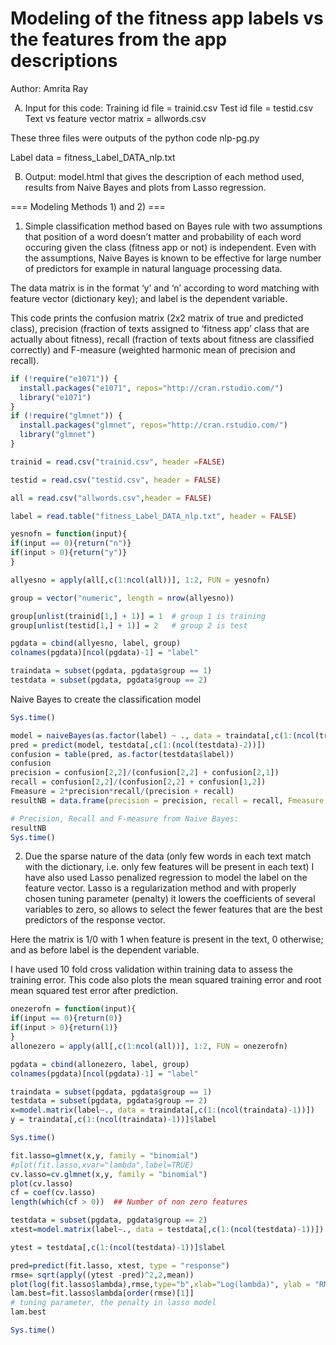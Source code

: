 Modeling of the fitness app labels vs the features from the app descriptions
========================================================
Author: Amrita Ray

(A) Input for this code:
Training id file = trainid.csv
Test id file = testid.csv
Text vs feature vector matrix = allwords.csv

These three files were outputs of the python code nlp-pg.py

Label data = fitness_Label_DATA_nlp.txt

(B) Output: model.html that gives the description of each method used, results from Naive Bayes and plots from Lasso regression.

===
Modeling Methods 1) and 2)
===

1) Simple classification method based on Bayes rule with two assumptions that position of a word doesn't matter and probability of each word occuring given the class (fitness app or not) is independent. Even with the assumptions, Naive Bayes is known to be effective for large number of predictors for example in natural language processing data.

The data matrix is in the format 'y' and 'n' according to word matching with feature vector (dictionary key); and label is the dependent variable.

This code prints the confusion matrix (2x2 matrix of true and predicted class), precision (fraction of texts assigned to 'fitness app' class that are actually about fitness), recall (fraction of texts about fitness are classified correctly) and F-measure (weighted harmonic mean of precision and recall).

```r
if (!require("e1071")) {
  install.packages("e1071", repos="http://cran.rstudio.com/") 
  library("e1071")
}
if (!require("glmnet")) {
  install.packages("glmnet", repos="http://cran.rstudio.com/") 
  library("glmnet")
}
```

```r
trainid = read.csv("trainid.csv", header =FALSE)

testid = read.csv("testid.csv", header = FALSE)

all = read.csv("allwords.csv",header = FALSE)

label = read.table("fitness_Label_DATA_nlp.txt", header = FALSE)

yesnofn = function(input){
if(input == 0){return("n")}
if(input > 0){return("y")}
}

allyesno = apply(all[,c(1:ncol(all))], 1:2, FUN = yesnofn)

group = vector("numeric", length = nrow(allyesno))

group[unlist(trainid[1,] + 1)] = 1  # group 1 is training
group[unlist(testid[1,] + 1)] = 2   # group 2 is test

pgdata = cbind(allyesno, label, group)
colnames(pgdata)[ncol(pgdata)-1] = "label"

traindata = subset(pgdata, pgdata$group == 1)
testdata = subset(pgdata, pgdata$group == 2)
```

Naive Bayes to create the classification model
```r
Sys.time()

model = naiveBayes(as.factor(label) ~ ., data = traindata[,c(1:(ncol(traindata)-1))])
pred = predict(model, testdata[,c(1:(ncol(testdata)-2))])
confusion = table(pred, as.factor(testdata$label))
confusion
precision = confusion[2,2]/(confusion[2,2] + confusion[2,1])
recall = confusion[2,2]/(confusion[2,2] + confusion[1,2])
Fmeasure = 2*precision*recall/(precision + recall)
resultNB = data.frame(precision = precision, recall = recall, Fmeasure = Fmeasure)

# Precision, Recall and F-measure from Naive Bayes:
resultNB
Sys.time()
```

2) Due the sparse nature of the data (only few words in each text match with the dictionary, i.e. only few features will be present in each text) I have also used Lasso penalized regression to model the label on the feature vector. Lasso is a regularization method and with properly chosen tuning parameter (penalty) it lowers the coefficients of several variables to zero, so allows to select the fewer features that are the best predictors of the response vector.

Here the matrix is 1/0 with 1 when feature is present in the text, 0 otherwise; and as before label is the dependent variable.

I have used 10 fold cross validation within training data to assess the training error. This code also plots the mean squared training error and root mean squared test error after prediction. 
```r
onezerofn = function(input){
if(input == 0){return(0)}
if(input > 0){return(1)}
}
allonezero = apply(all[,c(1:ncol(all))], 1:2, FUN = onezerofn)

pgdata = cbind(allonezero, label, group)
colnames(pgdata)[ncol(pgdata)-1] = "label"

traindata = subset(pgdata, pgdata$group == 1)
testdata = subset(pgdata, pgdata$group == 2)
x=model.matrix(label~., data = traindata[,c(1:(ncol(traindata)-1))])
y = traindata[,c(1:(ncol(traindata)-1))]$label

Sys.time()

fit.lasso=glmnet(x,y, family = "binomial")
#plot(fit.lasso,xvar="lambda",label=TRUE)
cv.lasso=cv.glmnet(x,y, family = "binomial")
plot(cv.lasso)
cf = coef(cv.lasso)
length(which(cf > 0))  ## Number of non zero features

testdata = subset(pgdata, pgdata$group == 2)
xtest=model.matrix(label~., data = testdata[,c(1:(ncol(testdata)-1))])

ytest = testdata[,c(1:(ncol(testdata)-1))]$label

pred=predict(fit.lasso, xtest, type = "response")
rmse= sqrt(apply((ytest -pred)^2,2,mean))
plot(log(fit.lasso$lambda),rmse,type="b",xlab="Log(lambda)", ylab = "RMSE in test")
lam.best=fit.lasso$lambda[order(rmse)[1]]
# tuning parameter, the penalty in lasso model
lam.best

Sys.time()
```
